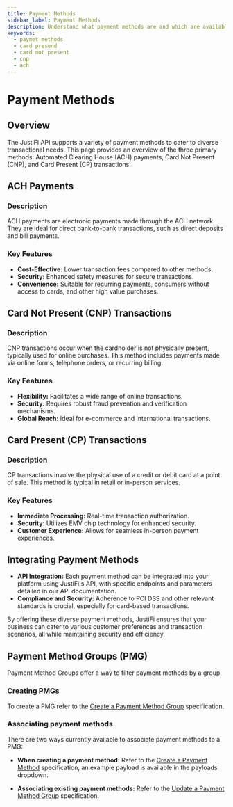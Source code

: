 ```yaml
---
title: Payment Methods
sidebar_label: Payment Methods
description: Understand what payment methods are and which are available
keywords:
  - paymet methods
  - card presend
  - card not present
  - cnp
  - ach
---
```


# Payment Methods

## Overview

The JustiFi API supports a variety of payment methods to cater to diverse transactional needs. This
page provides an overview of the three primary methods: Automated Clearing House (ACH) payments,
Card Not Present (CNP), and Card Present (CP) transactions.

## ACH Payments

### Description

ACH payments are electronic payments made through the ACH network. They are ideal for direct
bank-to-bank transactions, such as direct deposits and bill payments.

### Key Features

- **Cost-Effective:** Lower transaction fees compared to other methods.
- **Security:** Enhanced safety measures for secure transactions.
- **Convenience:** Suitable for recurring payments, consumers without access to cards, and other
  high value purchases.

## Card Not Present (CNP) Transactions

### Description

CNP transactions occur when the cardholder is not physically present, typically used for online purchases.
This method includes payments made via online forms, telephone orders, or recurring billing.

### Key Features

- **Flexibility:** Facilitates a wide range of online transactions.
- **Security:** Requires robust fraud prevention and verification mechanisms.
- **Global Reach:** Ideal for e-commerce and international transactions.

## Card Present (CP) Transactions

### Description

CP transactions involve the physical use of a credit or debit card at a point of sale. This method
is typical in retail or in-person services.

### Key Features

- **Immediate Processing:** Real-time transaction authorization.
- **Security:** Utilizes EMV chip technology for enhanced security.
- **Customer Experience:** Allows for seamless in-person payment experiences.

## Integrating Payment Methods

- **API Integration:** Each payment method can be integrated into your platform using JustiFi's
  API, with specific endpoints and parameters detailed in our API documentation.
- **Compliance and Security:** Adherence to PCI DSS and other relevant standards is crucial,
  especially for card-based transactions.

By offering these diverse payment methods, JustiFi ensures that your business can cater to various
customer preferences and transaction scenarios, all while maintaining security and efficiency.

## Payment Method Groups (PMG)

Payment Method Groups offer a way to filter payment methods by a group.

### Creating PMGs

To create a PMG refer to the [Create a Payment Method Group](https://docs.justifi.tech/api-spec#tag/Payment-Method-Groups/operation/CreatePaymentMethodGroup) specification.

### Associating payment methods

There are two ways currently available to associate payment methods to a PMG:
- **When creating a payment method:**
Refer to the [Create a Payment Method](https://docs.justifi.tech/api-spec#tag/Payment-Methods/operation/CreatePaymentMethod) specification, an example payload 
is available in the payloads dropdown.

- **Associating existing payment methods:**
Refer to the [Update a Payment Method Group](https://docs.justifi.tech/api-spec#tag/Payment-Method-Groups/operation/UpdatePaymentMethodGroup) specification.
